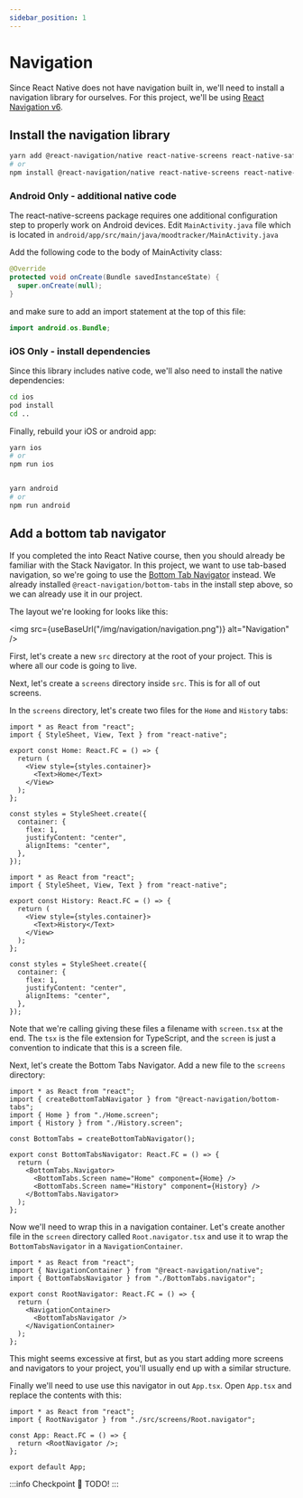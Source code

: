 ```yaml
---
sidebar_position: 1
---
```



# Navigation

Since React Native does not have navigation built in, we'll need to install a navigation library for ourselves. For this project, we'll be using [React Navigation v6](https://reactnavigation.org/docs/getting-started/).

## Install the navigation library

```bash
yarn add @react-navigation/native react-native-screens react-native-safe-area-context @react-navigation/bottom-tabs
# or
npm install @react-navigation/native react-native-screens react-native-safe-area-context @react-navigation/bottom-tabs
```

### Android Only - additional native code

The react-native-screens package requires one additional configuration step to properly work on Android devices. Edit `MainActivity.java` file which is located in `android/app/src/main/java/moodtracker/MainActivity.java`

Add the following code to the body of MainActivity class:

```java
@Override
protected void onCreate(Bundle savedInstanceState) {
  super.onCreate(null);
}
```

and make sure to add an import statement at the top of this file:

```java
import android.os.Bundle;
```

### iOS Only - install dependencies

Since this library includes native code, we'll also need to install the native dependencies:

```bash
cd ios
pod install
cd ..
```

Finally, rebuild your iOS or android app:

```bash
yarn ios
# or
npm run ios


yarn android
# or
npm run android
```

## Add a bottom tab navigator

If you completed the into React Native course, then you should already be familiar with the Stack Navigator. In this project, we want to use tab-based navigation, so we're going to use the [Bottom Tab Navigator](https://reactnavigation.org/docs/bottom-tab-navigator) instead. We already installed `@react-navigation/bottom-tabs` in the install step above, so we can already use it in our project.

The layout we're looking for looks like this:

<img src={useBaseUrl("/img/navigation/navigation.png")} alt="Navigation" />

First, let's create a new `src` directory at the root of your project. This is where all our code is going to live.

Next, let's create a `screens` directory inside `src`. This is for all of out screens.

In the `screens` directory, let's create two files for the `Home` and `History` tabs:

```tsx title="src/screens/Home.screen.tsx"
import * as React from "react";
import { StyleSheet, View, Text } from "react-native";

export const Home: React.FC = () => {
  return (
    <View style={styles.container}>
      <Text>Home</Text>
    </View>
  );
};

const styles = StyleSheet.create({
  container: {
    flex: 1,
    justifyContent: "center",
    alignItems: "center",
  },
});
```

```tsx title="src/screens/History.screen.tsx"
import * as React from "react";
import { StyleSheet, View, Text } from "react-native";

export const History: React.FC = () => {
  return (
    <View style={styles.container}>
      <Text>History</Text>
    </View>
  );
};

const styles = StyleSheet.create({
  container: {
    flex: 1,
    justifyContent: "center",
    alignItems: "center",
  },
});
```

Note that we're calling giving these files a filename with `screen.tsx` at the end. The `tsx` is the file extension for TypeScript, and the `screen` is just a convention to indicate that this is a screen file.

Next, let's create the Bottom Tabs Navigator. Add a new file to the `screens` directory:

```tsx title="src/screens/BottomTabs.navigator.tsx"
import * as React from "react";
import { createBottomTabNavigator } from "@react-navigation/bottom-tabs";
import { Home } from "./Home.screen";
import { History } from "./History.screen";

const BottomTabs = createBottomTabNavigator();

export const BottomTabsNavigator: React.FC = () => {
  return (
    <BottomTabs.Navigator>
      <BottomTabs.Screen name="Home" component={Home} />
      <BottomTabs.Screen name="History" component={History} />
    </BottomTabs.Navigator>
  );
};
```

Now we'll need to wrap this in a navigation container. Let's create another file in the `screen` directory called `Root.navigator.tsx` and use it to wrap the `BottomTabsNavigator` in a `NavigationContainer`.

```tsx title="src/screens/Root.navigator.tsx"
import * as React from "react";
import { NavigationContainer } from "@react-navigation/native";
import { BottomTabsNavigator } from "./BottomTabs.navigator";

export const RootNavigator: React.FC = () => {
  return (
    <NavigationContainer>
      <BottomTabsNavigator />
    </NavigationContainer>
  );
};
```

This might seems excessive at first, but as you start adding more screens and navigators to your project, you'll usually end up with a similar structure.

Finally we'll need to use use this navigator in out `App.tsx`. Open `App.tsx` and replace the contents with this:

```tsx title="App.tsx"
import * as React from "react";
import { RootNavigator } from "./src/screens/Root.navigator";

const App: React.FC = () => {
  return <RootNavigator />;
};

export default App;
```

:::info Checkpoint 🔗
TODO!
:::
